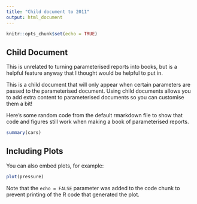 ```yaml
---
title: "Child document to 2011"
output: html_document
---
```


```r
knitr::opts_chunk$set(echo = TRUE)
```

## Child Document

This is unrelated to turning parameterised reports into books, but is a helpful 
feature anyway that I thought would be helpful to put in.

This is a child document that will only appear when certain parameters are passed 
to the parameterised document. Using child documents allows you to add extra content 
to parameterised documents so you can customise them a bit!

Here's some random code from the default rmarkdown file to show that code and 
figures still work when making a book of parameterised reports.

```r
summary(cars)
```

## Including Plots

You can also embed plots, for example:

```r
plot(pressure)
```

Note that the `echo = FALSE` parameter was added to the code chunk to prevent printing of the R code that generated the plot.
